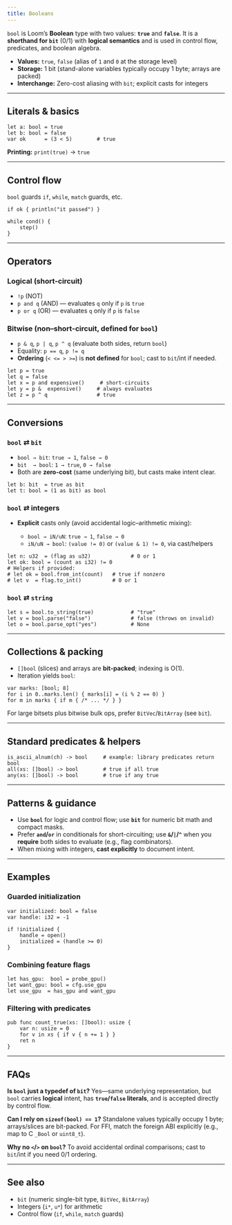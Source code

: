 ---
title: Booleans
---

`bool` is Loom’s **Boolean** type with two values: **`true`** and **`false`**.
It is a **shorthand for `bit`** (0/1) with **logical semantics** and is used in control flow, predicates, and boolean algebra.

* **Values:** `true`, `false` (alias of `1` and `0` at the storage level)
* **Storage:** 1 bit (stand-alone variables typically occupy 1 byte; arrays are packed)
* **Interchange:** Zero-cost aliasing with `bit`; explicit casts for integers

---

## Literals & basics

```
let a: bool = true
let b: bool = false
var ok      = (3 < 5)        # true
```

**Printing:** `print(true)` → `true`

---

## Control flow

`bool` guards `if`, `while`, `match` guards, etc.

```
if ok { println("it passed") }

while cond() {
    step()
}
```

---

## Operators

### Logical (short-circuit)

* `!p` (NOT)
* `p and q` (AND) — evaluates `q` only if `p` is `true`
* `p or q` (OR)  — evaluates `q` only if `p` is `false`

### Bitwise (non–short-circuit, defined for `bool`)

* `p & q`, `p | q`, `p ^ q`  (evaluate both sides, return `bool`)
* Equality: `p == q`, `p != q`
* **Ordering** (`< <= > >=`) is **not defined** for `bool`; cast to `bit`/int if needed.

```
let p = true
let q = false
let x = p and expensive()     # short-circuits
let y = p &  expensive()     # always evaluates
let z = p ^ q                # true
```

---

## Conversions

### `bool` ⇄ `bit`

* `bool → bit`: `true → 1`, `false → 0`
* `bit  → bool`: `1 → true`, `0 → false`
* Both are **zero-cost** (same underlying bit), but casts make intent clear.

```
let b: bit  = true as bit
let t: bool = (1 as bit) as bool
```

### `bool` ⇄ integers

* **Explicit** casts only (avoid accidental logic–arithmetic mixing):

  * `bool → iN/uN`: `true → 1`, `false → 0`
  * `iN/uN → bool`: `(value != 0)` or `(value & 1) != 0`, via cast/helpers

```
let n: u32  = (flag as u32)             # 0 or 1
let ok: bool = (count as i32) != 0
# Helpers if provided:
# let ok = bool.from_int(count)   # true if nonzero
# let v  = flag.to_int()          # 0 or 1
```

### `bool` ⇄ `string`

```
let s = bool.to_string(true)            # "true"
let v = bool.parse("false")             # false (throws on invalid)
let o = bool.parse_opt("yes")           # None
```

---

## Collections & packing

* `[]bool` (slices) and arrays are **bit-packed**; indexing is O(1).
* Iteration yields `bool`:

```
var marks: [bool; 8]
for i in 0..marks.len() { marks[i] = (i % 2 == 0) }
for m in marks { if m { /* ... */ } }
```

For large bitsets plus bitwise bulk ops, prefer `BitVec`/`BitArray` (see `bit`).

---

## Standard predicates & helpers

```
is_ascii_alnum(ch) -> bool     # example: library predicates return bool
all(xs: []bool) -> bool        # true if all true
any(xs: []bool) -> bool        # true if any true
```

---

## Patterns & guidance

* Use **`bool`** for logic and control flow; use **`bit`** for numeric bit math and compact masks.
* Prefer **`and`/`or`** in conditionals for short-circuiting; use **`&`/`|`/`^`** when you **require** both sides to evaluate (e.g., flag combinators).
* When mixing with integers, **cast explicitly** to document intent.

---

## Examples

### Guarded initialization

```
var initialized: bool = false
var handle: i32 = -1

if !initialized {
    handle = open()
    initialized = (handle >= 0)
}
```

### Combining feature flags

```
let has_gpu:  bool = probe_gpu()
let want_gpu: bool = cfg.use_gpu
let use_gpu  = has_gpu and want_gpu
```

### Filtering with predicates

```
pub func count_true(xs: []bool): usize {
    var n: usize = 0
    for v in xs { if v { n += 1 } }
    ret n
}
```

---

## FAQs

**Is `bool` just a typedef of `bit`?**
Yes—same underlying representation, but `bool` carries **logical** intent, has **`true`/`false` literals**, and is accepted directly by control flow.

**Can I rely on `sizeof(bool) == 1`?**
Standalone values typically occupy 1 byte; arrays/slices are bit-packed. For FFI, match the foreign ABI explicitly (e.g., map to C `_Bool` or `uint8_t`).

**Why no `<`/`>` on `bool`?**
To avoid accidental ordinal comparisons; cast to `bit`/int if you need 0/1 ordering.

---

## See also

* `bit` (numeric single-bit type, `BitVec`, `BitArray`)
* Integers (`i*`, `u*`) for arithmetic
* Control flow (`if`, `while`, `match` guards)
